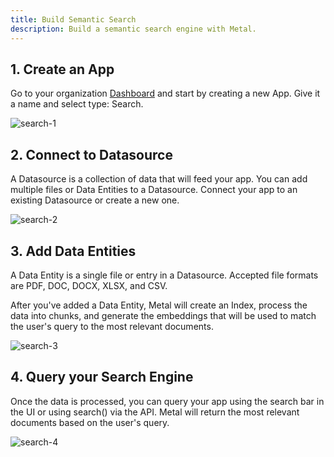 ```yaml
---
title: Build Semantic Search
description: Build a semantic search engine with Metal.
---
```


## 1. Create an App

Go to your organization [Dashboard](https://app.getmetal.io) and start by creating a new App. Give it a name and select type: Search.

![search-1](/images/search-01.png)

## 2. Connect to Datasource

A Datasource is a collection of data that will feed your app. You can add multiple files or Data Entities to a Datasource.
Connect your app to an existing Datasource or create a new one.

![search-2](/images/chatbot-02.png)

## 3. Add Data Entities

A Data Entity is a single file or entry in a Datasource. Accepted file formats are PDF, DOC, DOCX, XLSX, and CSV.

After you've added a Data Entity, Metal will create an Index, process the data into chunks, and generate the embeddings that will be used to match the user's query to the most relevant documents.

![search-3](/images/chatbot-03.png)

## 4. Query your Search Engine

Once the data is processed, you can query your app using the search bar in the UI or using search() via the API.
Metal will return the most relevant documents based on the user's query.

![search-4](/images/search-02.png)
